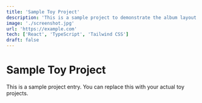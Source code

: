 ```yaml
---
title: 'Sample Toy Project'
description: 'This is a sample project to demonstrate the album layout. Replace this with your actual projects!'
image: './screenshot.jpg'
url: 'https://example.com'
tech: ['React', 'TypeScript', 'Tailwind CSS']
draft: false
---
```


# Sample Toy Project

This is a sample project entry. You can replace this with your actual toy projects.
